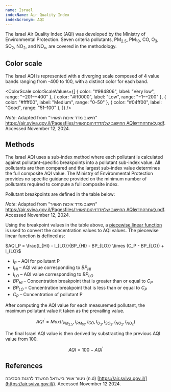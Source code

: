 ```yaml
---
name: Israel
indexName: Air Quality Index
indexAcronym: AQI
---
```



The Israel Air Quality Index (AQI) was developed by the Ministry of Environmental Protection. Seven criteria pollutants, PM<sub>2.5</sub>, PM<sub>10</sub>, CO, O<sub>3</sub>, SO<sub>2</sub>, NO<sub>2</sub>, and NO<sub>x</sub>, are covered in the methodology.

## Color scale

The Israel AQI is represented with a diverging scale composed of 4 value bands ranging from -400 to 100, with a distinct color for each band.

<ColorScale
  colorScaleValues={[
    { color: "#984806", label: "Very low", range: "−201–−400" },
    { color: "#ff0000", label: "Low", range: "−1–−200" },
    { color: "#ffff00", label: "Medium", range: "0–50" },
    { color: "#04ff00", label: "Good", range: "51–100" },
  ]}
/>

_Note_: Adapted from "חישוב מדד איכות האוויר" [https://air.sviva.gov.il/Pagesfiles/החישוב שלמדדזיהוםהאוויר AQIלאתרהחדש.pdf](https://air.sviva.gov.il/Pagesfiles/%D7%94%D7%97%D7%99%D7%A9%D7%95%D7%91%20%D7%A9%D7%9C%20%D7%9E%D7%93%D7%93%20%D7%96%D7%99%D7%94%D7%95%D7%9D%20%D7%94%D7%90%D7%95%D7%95%D7%99%D7%A8%20AQI%20%D7%9C%D7%90%D7%AA%D7%A8%20%D7%94%D7%97%D7%93%D7%A9.pdf). Accessed November 12, 2024.

## Methods

The Israel AQI uses a sub-index method where each pollutant is calculated against pollutant-specific breakpoints into a pollutant sub-index value. All pollutants are then compared and the largest sub-index value determines the full composite AQI value. The Ministry of Environmental Protection provides no specific guidance provided on the minimum number of pollutants required to compute a full composite index.

Pollutant breakpoints are defined in the table below:

_Note_: Adapted from "חישוב מדד איכות האוויר" [https://air.sviva.gov.il/Pagesfiles/החישוב שלמדדזיהוםהאוויר AQIלאתרהחדש.pdf](https://air.sviva.gov.il/Pagesfiles/%D7%94%D7%97%D7%99%D7%A9%D7%95%D7%91%20%D7%A9%D7%9C%20%D7%9E%D7%93%D7%93%20%D7%96%D7%99%D7%94%D7%95%D7%9D%20%D7%94%D7%90%D7%95%D7%95%D7%99%D7%A8%20AQI%20%D7%9C%D7%90%D7%AA%D7%A8%20%D7%94%D7%97%D7%93%D7%A9.pdf). Accessed November 12, 2024.

Using the breakpoint values in the table above, a [piecewise linear function](/methods#piecewise-linear-function) is used to convert the concentration values to AQI values. The piecewise linear function is defined as:

$AQI_P = \frac{I_{HI} - I_{LO}}{BP_{HI} - BP_{LO}} \times (C_P - BP_{LO}) + I_{LO}$

- $I_P$ – AQI for pollutant P
- $I_{HI}$ – AQI value corresponding to $BP_{HI}$
- $I_{LO}$ – AQI value corresponding to $BP_{LO}$
- $BP_{HI}$ – Concentration breakpoint that is greater than or equal to $C_P$
- $BP_{LO}$ – Concentration breakpoint that is less than or equal to $C_P$
- $C_P$ – Concentration of pollutant P

After computing the AQI value for each measuremed pollutant, the maximum pollutant value it taken as the prevailing value.

$$
{AQI{^\prime}} = {Max}({I}_{PM_{2.5}},{I}_{PM_{10}},{I}_{CO},{I}_{O_{3}},{I}_{SO_{2}},{I}_{NO_{2}},{I}_{NO_{x}})
$$

The final Israel AQI value is then derived by substracting the previous AQI value from 100.

$$
AQI = 100 - AQI{^\prime}
$$

## References

ניטור אוויר בישראל המשרד להגנת הסביבה (n.d) [https://air.sviva.gov.il/](https://air.sviva.gov.il/). Accessed November 12 2024.
